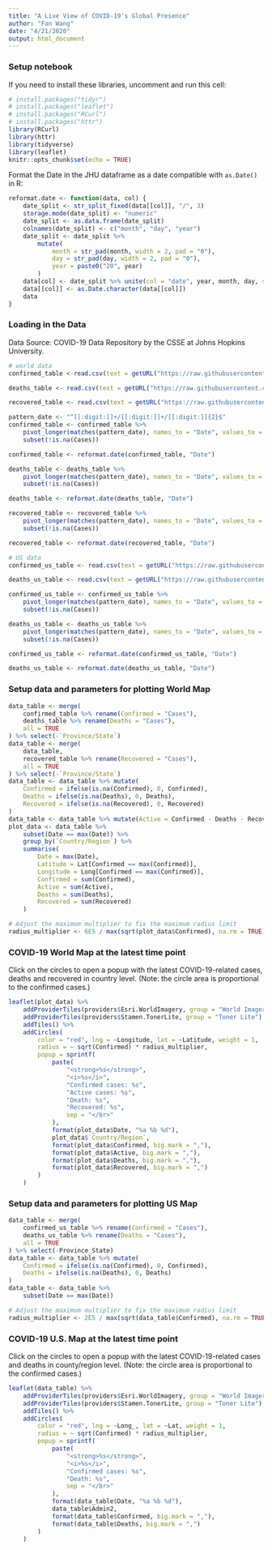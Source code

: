 ```yaml
---
title: "A Live View of COVID-19's Global Presence"
author: "Fan Wang"
date: "4/21/2020"
output: html_document
---
```


### Setup notebook
If you need to install these libraries, uncomment and run this cell:

```r
# install.packages("tidyr")
# install.packages("leaflet")
# install.packages("RCurl")
# install.packages("httr")
library(RCurl)
library(httr)
library(tidyverse)
library(leaflet)
knitr::opts_chunk$set(echo = TRUE)
```

Format the Date in the JHU dataframe as a date compatible with `as.Date()` in R:


```r
reformat.date <- function(data, col) {
    date_split <- str_split_fixed(data[[col]], "/", 3)
    storage.mode(date_split) <- "numeric"
    date_split <- as.data.frame(date_split)
    colnames(date_split) <- c("month", "day", "year")
    date_split <- date_split %>%
        mutate(
            month = str_pad(month, width = 2, pad = "0"),
            day = str_pad(day, width = 2, pad = "0"),
            year = paste0("20", year)
        )
    data[col] <- date_split %>% unite(col = "date", year, month, day, sep = "/", remove = TRUE, na.rm = FALSE)
    data[[col]] <- as.Date.character(data[[col]])
    data
}
```


### Loading in the Data

Data Source: COVID-19 Data Repository by the CSSE at Johns Hopkins University.

```r
# world data
confirmed_table <-read.csv(text = getURL("https://raw.githubusercontent.com/CSSEGISandData/COVID-19/master/csse_covid_19_data/csse_covid_19_time_series/time_series_covid19_confirmed_global.csv"),check.names=FALSE)

deaths_table <- read.csv(text = getURL("https://raw.githubusercontent.com/CSSEGISandData/COVID-19/master/csse_covid_19_data/csse_covid_19_time_series/time_series_covid19_deaths_global.csv"),check.names=FALSE)

recovered_table <- read.csv(text = getURL("https://raw.githubusercontent.com/CSSEGISandData/COVID-19/master/csse_covid_19_data/csse_covid_19_time_series/time_series_covid19_recovered_global.csv"),check.names=FALSE)

pattern_date <- "^[[:digit:]]+/[[:digit:]]+/[[:digit:]]{2}$"
confirmed_table <- confirmed_table %>%
    pivot_longer(matches(pattern_date), names_to = "Date", values_to = "Cases") %>% 
    subset(!is.na(Cases))

confirmed_table <- reformat.date(confirmed_table, "Date")

deaths_table <- deaths_table %>%
    pivot_longer(matches(pattern_date), names_to = "Date", values_to = "Cases") %>% 
    subset(!is.na(Cases))

deaths_table <- reformat.date(deaths_table, "Date")

recovered_table <- recovered_table %>%
    pivot_longer(matches(pattern_date), names_to = "Date", values_to = "Cases") %>% 
    subset(!is.na(Cases))

recovered_table <- reformat.date(recovered_table, "Date")

# US data
confirmed_us_table <- read.csv(text = getURL("https://raw.githubusercontent.com/CSSEGISandData/COVID-19/master/csse_covid_19_data/csse_covid_19_time_series/time_series_covid19_confirmed_US.csv"),check.names=FALSE)

deaths_us_table <- read.csv(text = getURL("https://raw.githubusercontent.com/CSSEGISandData/COVID-19/master/csse_covid_19_data/csse_covid_19_time_series/time_series_covid19_deaths_US.csv"),check.names=FALSE)

confirmed_us_table <- confirmed_us_table %>%
    pivot_longer(matches(pattern_date), names_to = "Date", values_to = "Cases") %>% 
    subset(!is.na(Cases))

deaths_us_table <- deaths_us_table %>%
    pivot_longer(matches(pattern_date), names_to = "Date", values_to = "Cases") %>% 
    subset(!is.na(Cases))

confirmed_us_table <- reformat.date(confirmed_us_table, "Date")

deaths_us_table <- reformat.date(deaths_us_table, "Date")
```

### Setup data and parameters for plotting World Map

```r
data_table <- merge(
    confirmed_table %>% rename(Confirmed = "Cases"),
    deaths_table %>% rename(Deaths = "Cases"),
    all = TRUE
) %>% select(-`Province/State`)
data_table <- merge(
    data_table,
    recovered_table %>% rename(Recovered = "Cases"),
    all = TRUE
) %>% select(-`Province/State`)
data_table <- data_table %>% mutate(
    Confirmed = ifelse(is.na(Confirmed), 0, Confirmed),
    Deaths = ifelse(is.na(Deaths), 0, Deaths),
    Recovered = ifelse(is.na(Recovered), 0, Recovered)
)
data_table <- data_table %>% mutate(Active = Confirmed - Deaths - Recovered)
plot_data <- data_table %>%
    subset(Date == max(Date)) %>%
    group_by(`Country/Region`) %>%
    summarise(
        Date = max(Date),
        Latitude = Lat[Confirmed == max(Confirmed)],
        Longitude = Long[Confirmed == max(Confirmed)],
        Confirmed = sum(Confirmed),
        Active = sum(Active),
        Deaths = sum(Deaths),
        Recovered = sum(Recovered)
    )

# Adjust the maximum multiplier to fix the maximum radius limit
radius_multiplier <- 6E5 / max(sqrt(plot_data$Confirmed), na.rm = TRUE)
```



### COVID-19 World Map at the latest time point

Click on the circles to open a popup with the latest COVID-19-related cases, deaths and recovered in country level.
(Note: the circle area is proportional to the confirmed cases.)

```r
leaflet(plot_data) %>%
    addProviderTiles(providers$Esri.WorldImagery, group = "World Imagery") %>%
    addProviderTiles(providers$Stamen.TonerLite, group = "Toner Lite") %>%
    addTiles() %>%
    addCircles(
        color = "red", lng = ~Longitude, lat = ~Latitude, weight = 1,
        radius = ~ sqrt(Confirmed) * radius_multiplier,
        popup = sprintf(
            paste(
                "<strong>%s</strong>",
                "<i>%s</i>",
                "Confirmed cases: %s",
                "Active cases: %s",
                "Death: %s",
                "Recovered: %s",
                sep = "</br>"
            ),
            format(plot_data$Date, "%a %b %d"),
            plot_data$`Country/Region`,
            format(plot_data$Confirmed, big.mark = ","),
            format(plot_data$Active, big.mark = ","),
            format(plot_data$Deaths, big.mark = ","),
            format(plot_data$Recovered, big.mark = ",")
        )
    )
```


### Setup data and parameters for plotting US Map

```r
data_table <- merge(
    confirmed_us_table %>% rename(Confirmed = "Cases"),
    deaths_us_table %>% rename(Deaths = "Cases"),
    all = TRUE
) %>% select(-Province_State)
data_table <- data_table %>% mutate(
    Confirmed = ifelse(is.na(Confirmed), 0, Confirmed),
    Deaths = ifelse(is.na(Deaths), 0, Deaths)
)
data_table <- data_table %>%
    subset(Date == max(Date))

# Adjust the maximum multiplier to fix the maximum radius limit
radius_multiplier <- 2E5 / max(sqrt(data_table$Confirmed), na.rm = TRUE)
```

### COVID-19 U.S. Map at the latest time point

Click on the circles to open a popup with the latest COVID-19-related cases and deaths in county/region level.
(Note: the circle area is proportional to the confirmed cases.)

```r
leaflet(data_table) %>%
    addProviderTiles(providers$Esri.WorldImagery, group = "World Imagery") %>%
    addProviderTiles(providers$Stamen.TonerLite, group = "Toner Lite") %>%
    addTiles() %>%
    addCircles(
        color = "red", lng = ~Long_, lat = ~Lat, weight = 1,
        radius = ~ sqrt(Confirmed) * radius_multiplier,
        popup = sprintf(
            paste(
                "<strong>%s</strong>",
                "<i>%s</i>",
                "Confirmed cases: %s",
                "Death: %s",
                sep = "</br>"
            ),
            format(data_table$Date, "%a %b %d"),
            data_table$Admin2,
            format(data_table$Confirmed, big.mark = ","),
            format(data_table$Deaths, big.mark = ",")
        )
    )
```
